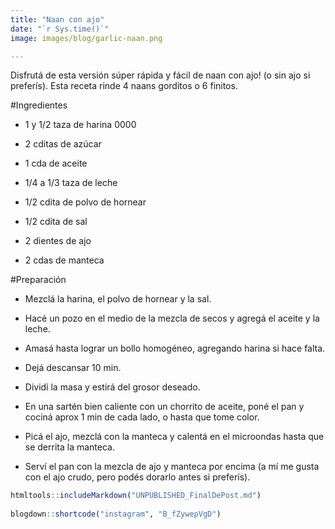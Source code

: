 ```yaml
---
title: "Naan con ajo"
date: "`r Sys.time()`"
image: images/blog/garlic-naan.png

---
```


Disfrutá de esta versión súper rápida y fácil de naan con ajo! (o sin ajo si preferís). Esta receta rinde 4 naans gorditos o 6 finitos.

#Ingredientes

- 1 y 1/2 taza de harina 0000

- 2 cditas de azúcar

- 1 cda de aceite

- 1/4 a 1/3 taza de leche

- 1/2 cdita de polvo de hornear

- 1/2 cdita de sal

- 2 dientes de ajo

- 2 cdas de manteca


#Preparación

- Mezclá la harina, el polvo de hornear y la sal.

- Hacé un pozo en el medio de la mezcla de secos y agregá el aceite y la leche.

- Amasá hasta lograr un bollo homogéneo, agregando harina si hace falta.

- Dejá descansar 10 min.

- Dividí la masa y estirá del grosor deseado.

- En una sartén bien caliente con un chorrito de aceite, poné el pan y cociná aprox 1 min de cada lado, o hasta que tome color.

- Picá el ajo, mezclá con la manteca y calentá en el microondas hasta que se derrita la manteca.

- Serví el pan con la mezcla de ajo y manteca por encima (a mí me gusta con el ajo crudo, pero podés dorarlo antes si preferís). 



```r
htmltools::includeMarkdown("UNPUBLISHED_FinalDePost.md")
 
blogdown::shortcode("instagram", "B_fZywepVgD")
```
